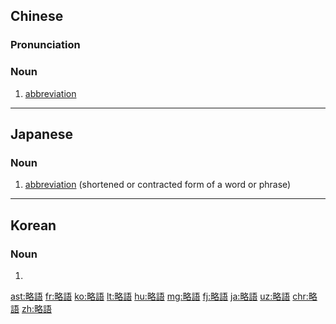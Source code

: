 {{also|略语}}
==Chinese==
{{zh-forms|s=略语}}

===Pronunciation===
{{zh-pron
|m=lüèyǔ
|c=loek6 jyu5
|cat=n
}}

===Noun===
{{zh-noun}}

# [[abbreviation]]

----

==Japanese==
{{ja-kanjitab|りゃく|ご|yomi=on}}

===Noun===
{{ja-noun|りゃくご}}

# [[abbreviation]] (shortened or contracted form of a word or phrase)

----

==Korean==
{{ko-hanjatab}}

===Noun===
{{ko-noun|hj|hangeul=약어}}

# {{hanja form of|약어|[[abbreviation]]}}

[[ast:略語]]
[[fr:略語]]
[[ko:略語]]
[[lt:略語]]
[[hu:略語]]
[[mg:略語]]
[[fj:略語]]
[[ja:略語]]
[[uz:略語]]
[[chr:略語]]
[[zh:略語]]